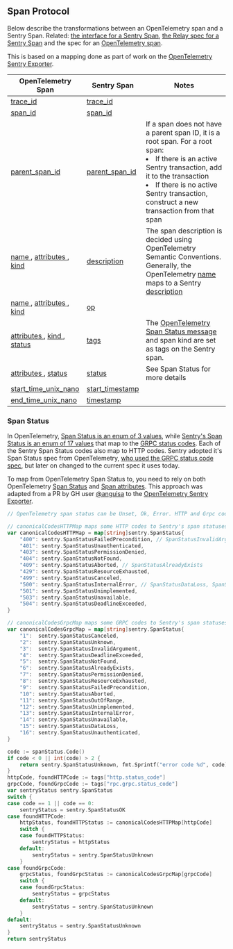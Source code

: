 ## Span Protocol

Below describe the transformations between an OpenTelemetry span and a Sentry Span. Related: [the interface for a Sentry Span](https://develop.sentry.dev/sdk/event-payloads/span/), [the Relay spec for a Sentry Span](https://github.com/getsentry/relay/blob/master/relay-general/src/protocol/span.rs) and the spec for an [OpenTelemetry span](https://github.com/open-telemetry/opentelemetry-proto/blob/724e427879e3d2bae2edc0218fff06e37b9eb46e/opentelemetry/proto/trace/v1/trace.proto#L80-L256).

This is based on a mapping done as part of work on the [OpenTelemetry Sentry Exporter](https://github.com/open-telemetry/opentelemetry-collector-contrib/blob/main/exporter/sentryexporter/docs/transformation.md).

<table>
    <thead>
        <tr>
            <th>OpenTelemetry Span</th>
            <th>Sentry Span</th>
            <th>Notes</th>
        </tr>
    </thead>
    <tbody>
        <tr>
            <td>
                <a
                    title="OpenTelemetry Span trace_id Protobuf definitions"
                    href="https://github.com/open-telemetry/opentelemetry-proto/blob/724e427879e3d2bae2edc0218fff06e37b9eb46e/opentelemetry/proto/trace/v1/trace.proto#L81-L89"
                >
                    trace_id
                </a>
            </td>
            <td>
                <a
                    title="Sentry Span trace_id Relay definitions"
                    href="https://github.com/getsentry/relay/blob/7fb4ef6546cbe27c2b6e101dc46fd36cbe273d57/relay-general/src/protocol/span.rs#L37"
                >
                    trace_id
                </a>
            </td>
            <td></td>
        </tr>
        <tr>
            <td>
                <a
                    title="OpenTelemetry Span span_id Protobuf definitions"
                    href="https://github.com/open-telemetry/opentelemetry-proto/blob/724e427879e3d2bae2edc0218fff06e37b9eb46e/opentelemetry/proto/trace/v1/trace.proto#L91-L99"
                >
                    span_id
                </a>
            </td>
            <td>
                <a
                    title="Sentry Span span_id Relay definitions"
                    href="https://github.com/getsentry/relay/blob/7fb4ef6546cbe27c2b6e101dc46fd36cbe273d57/relay-general/src/protocol/span.rs#L30"
                >
                    span_id
                </a>
            </td>
            <td></td>
        </tr>
        <tr>
            <td>
                <a
                    title="OpenTelemetry Span parent_span_id Protobuf definitions"
                    href="https://github.com/open-telemetry/opentelemetry-proto/blob/724e427879e3d2bae2edc0218fff06e37b9eb46e/opentelemetry/proto/trace/v1/trace.proto#L106-L108"
                >
                    parent_span_id
                </a>
            </td>
            <td>
                <a
                    title="Sentry Span parent_span_id Relay definitions"
                    href="https://github.com/getsentry/relay/blob/7fb4ef6546cbe27c2b6e101dc46fd36cbe273d57/relay-general/src/protocol/span.rs#L33"
                >
                    parent_span_id
                </a>
            </td>
            <td>
                If a span does not have a parent span ID, it is a root span. For
                a root span:
                <li>
                    If there is an active Sentry transaction, add it to the
                    transaction
                </li>
                <li>
                    If there is no active Sentry transaction, construct a new
                    transaction from that span
                </li>
            </td>
        </tr>
        <tr>
            <td>
                <a
                    title="OpenTelemetry Span name Protobuf definitions"
                    href="https://github.com/open-telemetry/opentelemetry-proto/blob/724e427879e3d2bae2edc0218fff06e37b9eb46e/opentelemetry/proto/trace/v1/trace.proto#L110-L121"
                >
                    name
                </a>
                ,
                <a
                    title="OpenTelemetry Span attributes Protobuf definitions"
                    href="https://github.com/open-telemetry/opentelemetry-proto/blob/724e427879e3d2bae2edc0218fff06e37b9eb46e/opentelemetry/proto/trace/v1/trace.proto#L174-L186"
                >
                    attributes
                </a>
                ,
                <a
                    title="OpenTelemetry Span kind Protobuf definitions"
                    href="https://github.com/open-telemetry/opentelemetry-proto/blob/724e427879e3d2bae2edc0218fff06e37b9eb46e/opentelemetry/proto/trace/v1/trace.proto#L153-L156"
                >
                    kind
                </a>
            </td>
            <td>
                <a
                    title="Sentry Span description Relay definitions"
                    href="https://github.com/getsentry/relay/blob/7fb4ef6546cbe27c2b6e101dc46fd36cbe273d57/relay-general/src/protocol/span.rs#L22"
                >
                    description
                </a>
            </td>
            <td>
                The span description is decided using OpenTelemetry Semantic
                Conventions. Generally, the OpenTelemetry
                <a
                    title="OpenTelemetry Span name Protobuf definitions"
                    href="https://github.com/open-telemetry/opentelemetry-proto/blob/724e427879e3d2bae2edc0218fff06e37b9eb46e/opentelemetry/proto/trace/v1/trace.proto#L110-L121"
                >
                    name
                </a>
                maps to a Sentry
                <a
                    title="Sentry Span description Relay definitions"
                    href="https://github.com/getsentry/relay/blob/7fb4ef6546cbe27c2b6e101dc46fd36cbe273d57/relay-general/src/protocol/span.rs#L22"
                >
                    description
                </a>
            </td>
        </tr>
        <tr>
            <td>
                <a
                    title="OpenTelemetry Span name Protobuf definitions"
                    href="https://github.com/open-telemetry/opentelemetry-proto/blob/724e427879e3d2bae2edc0218fff06e37b9eb46e/opentelemetry/proto/trace/v1/trace.proto#L110-L121"
                >
                    name
                </a>
                ,
                <a
                    title="OpenTelemetry Span attributes Protobuf definitions"
                    href="https://github.com/open-telemetry/opentelemetry-proto/blob/724e427879e3d2bae2edc0218fff06e37b9eb46e/opentelemetry/proto/trace/v1/trace.proto#L174-L186"
                >
                    attributes
                </a>
                ,
                <a
                    title="OpenTelemetry Span kind Protobuf definitions"
                    href="https://github.com/open-telemetry/opentelemetry-proto/blob/724e427879e3d2bae2edc0218fff06e37b9eb46e/opentelemetry/proto/trace/v1/trace.proto#L153-L156"
                >
                    kind
                </a>
            </td>
            <td>
                <a
                    title="Sentry Span op Relay definitions"
                    href="https://github.com/getsentry/relay/blob/d7c5698888a2148799697d5427b37bfbe3b895bc/relay-general/src/protocol/span.rs#L26"
                >
                    op
                </a>
            </td>
            <td></td>
        </tr>
        <tr>
            <td>
                <a
                    title="OpenTelemetry Span attributes Protobuf definitions"
                    href="https://github.com/open-telemetry/opentelemetry-proto/blob/724e427879e3d2bae2edc0218fff06e37b9eb46e/opentelemetry/proto/trace/v1/trace.proto#L174-L186"
                >
                    attributes
                </a>
                ,
                <a
                    title="OpenTelemetry Span kind Protobuf definitions"
                    href="https://github.com/open-telemetry/opentelemetry-proto/blob/724e427879e3d2bae2edc0218fff06e37b9eb46e/opentelemetry/proto/trace/v1/trace.proto#L153-L156"
                >
                    kind
                </a>
                ,
                <a
                    title="OpenTelemetry Span Status Protobuf definitions"
                    href="https://github.com/open-telemetry/opentelemetry-proto/blob/724e427879e3d2bae2edc0218fff06e37b9eb46e/opentelemetry/proto/trace/v1/trace.proto#L253-L255"
                >
                    status
                </a>
            </td>
            <td>
                <a
                    title="Sentry Span tags Relay definitions"
                    href="https://github.com/getsentry/relay/blob/d7c5698888a2148799697d5427b37bfbe3b895bc/relay-general/src/protocol/span.rs#L44"
                >
                    tags
                </a>
            </td>
            <td>
                The <a title="OpenTelemetry Span Status Message Protobuf definitions" href="https://github.com/open-telemetry/opentelemetry-proto/blob/724e427879e3d2bae2edc0218fff06e37b9eb46e/opentelemetry/proto/trace/v1/trace.proto#L263-L264">OpenTelemetry Span Status message</a> and span kind are set as tags on the Sentry span.
            </td>
        </tr>
        <tr>
            <td>
                <a
                    title="OpenTelemetry Span attributes Protobuf definitions"
                    href="https://github.com/open-telemetry/opentelemetry-proto/blob/724e427879e3d2bae2edc0218fff06e37b9eb46e/opentelemetry/proto/trace/v1/trace.proto#L174-L186"
                >
                    attributes
                </a>
                ,
                <a
                    title="OpenTelemetry Span Status Protobuf definitions"
                    href="https://github.com/open-telemetry/opentelemetry-proto/blob/724e427879e3d2bae2edc0218fff06e37b9eb46e/opentelemetry/proto/trace/v1/trace.proto#L253-L255"
                >
                    status
                </a>
            </td>
            <td>
                <a
                    title="Sentry Span status Relay definitions"
                    href="https://github.com/getsentry/relay/blob/d7c5698888a2148799697d5427b37bfbe3b895bc/relay-general/src/protocol/span.rs#L40"
                >
                    status
                </a>
            </td>
            <td>
                See <Link to="./#span-status">Span Status</Link> for more details
            </td>
        </tr>
        <tr>
            <td>
                <a
                    title="OpenTelemetry Span start_time_unix_nano Protobuf definitions"
                    href="https://github.com/open-telemetry/opentelemetry-proto/blob/724e427879e3d2bae2edc0218fff06e37b9eb46e/opentelemetry/proto/trace/v1/trace.proto#L158-L164"
                >
                    start_time_unix_nano
                </a>
            </td>
            <td>
                <a
                    title="Sentry Span start_timestamp Relay definitions"
                    href="https://github.com/getsentry/relay/blob/d7c5698888a2148799697d5427b37bfbe3b895bc/relay-general/src/protocol/span.rs#L14"
                >
                    start_timestamp
                </a>
            </td>
            <td></td>
        </tr>
        <tr>
            <td>
                <a
                    title="OpenTelemetry Span end_time_unix_nano Protobuf definitions"
                    href="https://github.com/open-telemetry/opentelemetry-proto/blob/724e427879e3d2bae2edc0218fff06e37b9eb46e/opentelemetry/proto/trace/v1/trace.proto#L166-L172"
                >
                    end_time_unix_nano
                </a>
            </td>
            <td>
                <a
                    title="Sentry Span timestamp Relay definitions"
                    href="https://github.com/getsentry/relay/blob/d7c5698888a2148799697d5427b37bfbe3b895bc/relay-general/src/protocol/span.rs#L10"
                >
                    timestamp
                </a>
            </td>
            <td></td>
        </tr>
    </tbody>
</table>

### Span Status

In OpenTelemetry, [Span Status is an enum of 3 values](https://github.com/open-telemetry/opentelemetry-specification/blob/main/specification/trace/api.md#set-status), while [Sentry's Span Status is an enum of 17 values](https://github.com/getsentry/relay/blob/ed3a521f773ecd4bf9a2aefd7af80080d56d0841/relay-common/src/constants.rs#L200-L286) that map to the [GRPC status codes](https://github.com/grpc/grpc/blob/master/doc/statuscodes.md). Each of the Sentry Span Status codes also map to HTTP codes. Sentry adopted it's Span Status spec from OpenTelemetry, [who used the GRPC status code spec](https://github.com/open-telemetry/opentelemetry-specification/blob/8fb6c14e4709e75a9aaa64b0dbbdf02a6067682a/specification/api-tracing.md#status), but later on changed to the current spec it uses today.

To map from OpenTelemetry Span Status to, you need to rely on both OpenTelemetry [Span Status](https://github.com/open-telemetry/opentelemetry-proto/blob/724e427879e3d2bae2edc0218fff06e37b9eb46e/opentelemetry/proto/trace/v1/trace.proto#L253-L255) and [Span attributes](https://github.com/open-telemetry/opentelemetry-proto/blob/724e427879e3d2bae2edc0218fff06e37b9eb46e/opentelemetry/proto/trace/v1/trace.proto#L174-L186). This approach was adapted from a PR by GH user [@anguisa](https://github.com/anguisa) to the [OpenTelemetry Sentry Exporter](https://github.com/open-telemetry/opentelemetry-collector-contrib/pull/13407).


```go
// OpenTelemetry span status can be Unset, Ok, Error. HTTP and Grpc codes contained in tags can make it more detailed.

// canonicalCodesHTTPMap maps some HTTP codes to Sentry's span statuses. See possible mapping in https://develop.sentry.dev/sdk/event-payloads/span/
var canonicalCodesHTTPMap = map[string]sentry.SpanStatus{
	"400": sentry.SpanStatusFailedPrecondition, // SpanStatusInvalidArgument, SpanStatusOutOfRange
	"401": sentry.SpanStatusUnauthenticated,
	"403": sentry.SpanStatusPermissionDenied,
	"404": sentry.SpanStatusNotFound,
	"409": sentry.SpanStatusAborted, // SpanStatusAlreadyExists
	"429": sentry.SpanStatusResourceExhausted,
	"499": sentry.SpanStatusCanceled,
	"500": sentry.SpanStatusInternalError, // SpanStatusDataLoss, SpanStatusUnknown
	"501": sentry.SpanStatusUnimplemented,
	"503": sentry.SpanStatusUnavailable,
	"504": sentry.SpanStatusDeadlineExceeded,
}

// canonicalCodesGrpcMap maps some GRPC codes to Sentry's span statuses. See description in grpc documentation.
var canonicalCodesGrpcMap = map[string]sentry.SpanStatus{
	"1":  sentry.SpanStatusCanceled,
	"2":  sentry.SpanStatusUnknown,
	"3":  sentry.SpanStatusInvalidArgument,
	"4":  sentry.SpanStatusDeadlineExceeded,
	"5":  sentry.SpanStatusNotFound,
	"6":  sentry.SpanStatusAlreadyExists,
	"7":  sentry.SpanStatusPermissionDenied,
	"8":  sentry.SpanStatusResourceExhausted,
	"9":  sentry.SpanStatusFailedPrecondition,
	"10": sentry.SpanStatusAborted,
	"11": sentry.SpanStatusOutOfRange,
	"12": sentry.SpanStatusUnimplemented,
	"13": sentry.SpanStatusInternalError,
	"14": sentry.SpanStatusUnavailable,
	"15": sentry.SpanStatusDataLoss,
	"16": sentry.SpanStatusUnauthenticated,
}

code := spanStatus.Code()
if code < 0 || int(code) > 2 {
    return sentry.SpanStatusUnknown, fmt.Sprintf("error code %d", code)
}
httpCode, foundHTTPCode := tags["http.status_code"]
grpcCode, foundGrpcCode := tags["rpc.grpc.status_code"]
var sentryStatus sentry.SpanStatus
switch {
case code == 1 || code == 0:
    sentryStatus = sentry.SpanStatusOK
case foundHTTPCode:
    httpStatus, foundHTTPStatus := canonicalCodesHTTPMap[httpCode]
    switch {
    case foundHTTPStatus:
        sentryStatus = httpStatus
    default:
        sentryStatus = sentry.SpanStatusUnknown
    }
case foundGrpcCode:
    grpcStatus, foundGrpcStatus := canonicalCodesGrpcMap[grpcCode]
    switch {
    case foundGrpcStatus:
        sentryStatus = grpcStatus
    default:
        sentryStatus = sentry.SpanStatusUnknown
    }
default:
    sentryStatus = sentry.SpanStatusUnknown
}
return sentryStatus
```

